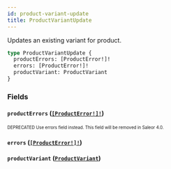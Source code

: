 ```yaml
---
id: product-variant-update
title: ProductVariantUpdate
---
```


Updates an existing variant for product.

```graphql
type ProductVariantUpdate {
  productErrors: [ProductError!]!
  errors: [ProductError!]!
  productVariant: ProductVariant
}
```

### Fields

#### `productErrors` ([`[ProductError!]!`](/developer/api-reference/objects/product-error.mdx))

<sub><sup><span className="deprecatedTag">DEPRECATED</span> Use errors field instead. This field will be removed in Saleor 4.0.</sup></sub>

#### `errors` ([`[ProductError!]!`](/developer/api-reference/objects/product-error.mdx))

#### `productVariant` ([`ProductVariant`](/developer/api-reference/objects/product-variant.mdx))

